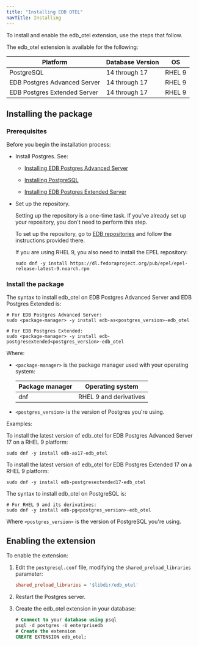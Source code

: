 ```yaml
---
title: "Installing EDB OTEL"
navTitle: Installing
---
```


To install and enable the edb_otel extension, use the steps that follow.

The edb_otel extension is available for the following:

| Platform | Database Version | OS |
|---|---|---|
| PostgreSQL | 14 through 17 | RHEL 9 |
| EDB Postgres Advanced Server | 14 through 17 | RHEL 9 |
| EDB Postgres Extended Server | 14 through 17 | RHEL 9 |

## Installing the package

### Prerequisites

Before you begin the installation process:

- Install Postgres. See:
  - [Installing EDB Postgres Advanced Server](/epas/latest/installing/)

  - [Installing PostgreSQL](https://www.postgresql.org/download/) 

  - [Installing EDB Postgres Extended Server](/pge/latest/installing/)

- Set up the repository.

  Setting up the repository is a one-time task. If you've already set up your repository, you don't need to perform this step.

  To set up the repository, go to [EDB repositories](https://www.enterprisedb.com/repos-downloads) and follow the instructions provided there.

  If you are using RHEL 9, you also need to install the EPEL repository:
  ```shell
  sudo dnf -y install https://dl.fedoraproject.org/pub/epel/epel-release-latest-9.noarch.rpm
  ```


### Install the package

The syntax to install edb_otel on EDB Postgres Advanced Server and EDB Postgres Extended is:

```shell
# For EDB Postgres Advanced Server:
sudo <package-manager> -y install edb-as<postgres_version>-edb_otel

# For EDB Postgres Extended:
sudo <package-manager> -y install edb-postgresextended<postgres_version>-edb_otel
```

Where:

- `<package-manager>` is the package manager used with your operating system:

  | Package manager |             Operating system     |
  | --------------- | -------------------------------- |
  | dnf             | RHEL 9 and derivatives           |
 

- `<postgres_version>` is the version of Postgres you're using. 

Examples:

To install the latest version of edb_otel for EDB Postgres Advanced Server 17 on a RHEL 9 platform:

```shell
sudo dnf -y install edb-as17-edb_otel
```

To install the latest version of edb_otel for EDB Postgres Extended 17 on a RHEL 9 platform:

```shell
sudo dnf -y install edb-postgresextended17-edb_otel
```

The syntax to install edb_otel on PostgreSQL is:

```shell
# For RHEL 9 and its derivatives:
sudo dnf -y install edb-pg<postgres_version>-edb_otel
```

Where `<postgres_version>` is the version of PostgreSQL you're using.


## Enabling the extension

To enable the extension:

1. Edit the `postgresql.conf` file, modifying the `shared_preload_libraries` parameter:

    ```ini
    shared_preload_libraries = '$libdir/edb_otel'
    ```

1. Restart the Postgres server.

1. Create the edb_otel extension in your database: 

   ```sql
   # Connect to your database using psql
   psql -d postgres -U enterprisedb
   # Create the extension
   CREATE EXTENSION edb_otel;
   ```
